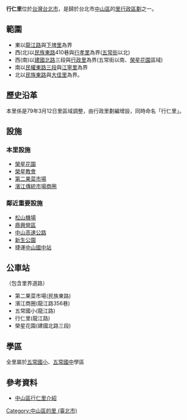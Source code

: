 {{Coord|25.035||N|121.322||E|region:TW|display=title}}
{{Infobox ROC Village or Li
| City/CountyName = 臺北市
| DivName         = 中山區
| Village/LiName  = 行仁
| Village/Li      = 里
| OldName         = 
| AreaTotal       = 0.1962
| HouseholdTotal  = 2,848
| PopTotal        = 8,260
| YearMonth       = 2009年10月
| Male            = 3,991
| Female          = 4,269
| Head            = 陳德賢
| Sub             = 31
| Website         = http://www.taipeilink.net/cgi-bin/SM_theme?page=43795ba1
| Neighbors       = [[下埤里_(臺北市)|下埤里]]、[[行孝里|行孝里]]、[[大佳里|大佳里]]、<br>[[江寧里|江寧里]]、[[江山里|江山里]]、[[行政里|行政里]]<br>[[松山區_(臺灣)|松山區]]：<br>[[民福里|民福里]]、[[民有里|民有里]]、[[精忠里|精忠里]]
| MapLocation     = 
| Address         = 龍江路356巷45號
| Phone           = 2-25170557
| DataSource      = 戶口資料：[http://www.czone.tcg.gov.tw/tp92-1/index.htm 台北市區里鄰電子地圖]
}}
'''行仁里'''位於[[台灣|台灣]][[台北市|台北市]]，是歸於台北市[[中山區_(臺北市)|中山區]]的[[里|里行政區劃]]之一。

==範圍==
*東以[[龍江路|龍江路]]與[[下埤里|下埤里]]為界
*西(北)以[[民族東路|民族東路]]410巷與[[行孝里|行孝里]]為界([[五常街|五常街]]以北)
*西(南)以[[建國南北路_(臺北市)|建國北路]]三段與[[行政里|行政里]]為界(五常街以南、[[榮星花園|榮星花園]]區域)
*南以[[民權東路|民權東路三段]]與[[江寧里|江寧里]]為界
*北以[[民族東路|民族東路]]與[[大佳里|大佳里]]為界。

==歷史沿革==
本里係是79年3月12日里區域調整，由行政里劃編增設，同時命名「行仁里」。

==設施==
===本里設施===
*[[榮星花園|榮星花園]]
*[[榮星教會|榮星教會]]
*[[第二果菜市場|第二果菜市場]]
*[[濱江傳統市場商圈|濱江傳統市場商圈]]

===鄰近重要設施===
*[[臺北松山機場|松山機場]]
*[[鼎興營區|鼎興營區]]
*[[中山高速公路|中山高速公路]]
*[[新生公園|新生公園]]
*捷運[[中山國中站|中山國中站]]
==公車站==
（包含里界道路）
*第二果菜市場(民族東路)
*濱江商圈(龍江路356巷)
*五常國小(龍江路)
*行仁里(龍江路)
*榮星花園(建國北路三段)

==學區==
全里屬於[[台北市立五常國民小學|五常國小]]、[[台北市立五常國民中學|五常國中]]學區
==參考資料==
*[http://www.taipeilink.net/cgi-bin/SM_theme?page=43795ba2 中山區行仁里介紹]{{Dead link|date=2018年9月 |bot=InternetArchiveBot |fix-attempted=yes }}

{{模板:臺北市中山區 里}}

[[Category:中山區的里_(臺北市)|Category:中山區的里 (臺北市)]]